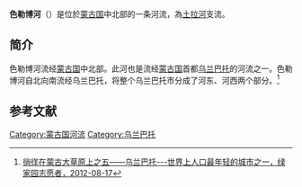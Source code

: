 {{Geobox|River
<!-- *** Heading *** -->
| name = 色勒博河
| native_name = {{lang|mn|Сэлбэ гол}}
| other_name = 
| other_name1 =
| category =
<!-- *** Names **** -->
| etymology = 
| nickname = 
<!-- *** Image *** -->
| image = Selbe river in central Mongolia..jpg
| image_caption = 色勒博河发源地
<!-- *** Country *** -->
| country = {{flag|Mongolia}}
| country1 =
| state_type = 
| state = 
| state1 = 
| state2 = 
| state3 = 
| region =
| district =
| municipality =
<!-- *** Family *** -->
| parent =
| tributary_left =
| tributary_right =
| city = [[乌兰巴托|乌兰巴托]]
| landmark =
<!-- *** River locations *** -->
| source =
| source_location = [[汗肯特严格保护区|汗肯特严格保护区]]
| source_region =  [[肯特山脉|肯特山脉]]
| source_country =
| source_elevation =
| source_lat_d = |source_lat_m = |source_lat_s = |source_lat_NS =
| source_long_d = |source_long_m = |source_long_s = |source_long_EW =
| source1 =
| source1_location = |source1_region = |source1_country =
| source1_elevation =
| source1_lat_d = |source1_lat_m = |source1_lat_s = |source1_lat_NS =
| source1_long_d = |source1_long_m = |source1_long_s = |source1_long_EW =
| source_confluence =
| source_confluence_location = | source_confluence_region = | source_confluence_country =
| source_confluence_elevation =
| source_confluence_lat_d = | source_confluence_lat_m = | source_confluence_lat_s = | source_confluence_lat_NS =
| source_confluence_long_d = | source_confluence_long_m = | source_confluence_long_s = | source_confluence_long_EW =
| mouth = [[鄂尔浑河|鄂尔浑河]]
| mouth_location = |mouth_region = |mouth_country =
| mouth_elevation =
| mouth_lat_d =|mouth_lat_m =|mouth_lat_s =|mouth_lat_NS =
| mouth_long_d =|mouth_long_m =|mouth_long_s =|mouth_long_EW =
<!-- *** Dimensions *** -->
| length = 
| width =
| depth =
| volume =
| watershed = 
| discharge =
| discharge_max =
| discharge_max_note =
| discharge_min =
| discharge_min_note =
<!-- *** Free fields *** -->
| free = | free_type =
<!-- *** Maps *** -->
| map =
| map_caption =
| map_background =
| map_locator =
| map_locator_x =
| map_locator_y =
<!-- *** Website *** -->
| website =
<!-- *** Footnotes *** -->
| footnotes =
}}

'''色勒博河'''（{{lang-mn|Сэлбэ гол}}）是位於[[蒙古国|蒙古国]]中北部的一条河流，為[[土拉河|土拉河]]支流。

==简介==
色勒博河流经[[蒙古国|蒙古国]]中北部。此河也是流经[[蒙古国|蒙古国]]首都[[乌兰巴托|乌兰巴托]]的河流之一。色勒博河自北向南流经乌兰巴托，将整个乌兰巴托市分成了河东、河西两个部分。<ref>[http://www.chinagev.org/index.php/lvjiayuanzixun/meirijianhe/2355-2012-08-17-14-11-38 徜徉在蒙古大草原上之五——乌兰巴托---世界上人口最年轻的城市之一，绿家园志愿者，2012-08-17]</ref>

==参考文献==
{{reflist}}

[[Category:蒙古国河流|Category:蒙古国河流]]
[[Category:乌兰巴托|Category:乌兰巴托]]